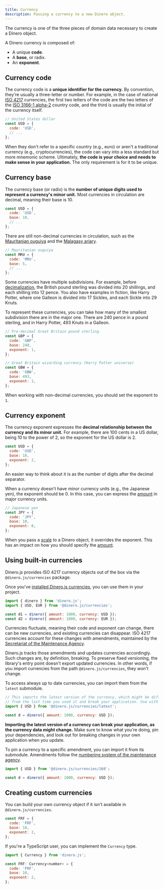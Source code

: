 ```yaml
---
title: Currency
description: Passing a currency to a new Dinero object.
---
```


The currency is one of the three pieces of domain data necessary to create a Dinero object.

A Dinero currency is composed of:

- A unique **code**.
- A **base**, or radix.
- An **exponent**.

## Currency code

The currency code is a **unique identifier for the currency.** By convention, they're usually a three-letter or number. For example, in the case of national [ISO 4217](https://en.wikipedia.org/wiki/ISO_4217) currencies, the first two letters of the code are the two letters of the [ISO 3166-1 alpha-2](https://en.wikipedia.org/wiki/ISO_3166-1_alpha-2) country code, and the third is usually the initial of the currency itself.

```js
// United States dollar
const USD = {
  code: 'USD',
  // ...
};
```

When they don't refer to a specific country (e.g., euro) or aren't a traditional currency (e.g., cryptocurrencies), the code can vary into a less standard but more mnemonic scheme. Ultimately, **the code is your choice and needs to make sense in your application.** The only requirement is for it to be unique.

## Currency base

The currency base (or radix) is the **number of unique digits used to represent a currency's minor unit.** Most currencies in circulation are decimal, meaning their base is 10.

```js
const USD = {
  code: 'USD',
  base: 10,
  // ...
};
```

There are still non-decimal currencies in circulation, such as the [Mauritanian ouguiya](https://en.wikipedia.org/wiki/Mauritanian_ouguiya) and the [Malagasy ariary](https://en.wikipedia.org/wiki/Malagasy_ariary).

```js
// Mauritanian ouguiya
const MRU = {
  code: 'MRU',
  base: 5,
  // ...
};
```

Some currencies have multiple subdivisions. For example, before [decimalization](https://en.wikipedia.org/wiki/Decimalisation), the British pound sterling was divided into 20 shillings, and each shilling into 12 pence. You also have examples in fiction, like Harry Potter, where one Galleon is divided into 17 Sickles, and each Sickle into 29 Knuts.

To represent these currencies, you can take how many of the smallest subdivision there are in the major one. There are 240 pence in a pound sterling, and in Harry Potter, 493 Knuts in a Galleon.

```js
// Pre-decimal Great Britain pound sterling
const GBP = {
  code: 'GBP',
  base: 240,
  exponent: 1,
};

// Great Britain wizarding currency (Harry Potter universe)
const GBW = {
  code: 'GBW',
  base: 493,
  exponent: 1,
};
```

<Alert type="info">

When working with non-decimal currencies, you should set the exponent to `1`.

</Alert>

## Currency exponent

The currency exponent expresses the **decimal relationship between the currency and its minor unit.** For example, there are 100 cents in a US dollar, being 10 to the power of 2, so the exponent for the US dollar is 2.

```js
const USD = {
  code: 'USD',
  base: 10,
  exponent: 2,
};
```

An easier way to think about it is as the number of digits after the decimal separator.

When a currency doesn't have minor currency units (e.g., the Japanese yen), the exponent should be 0. In this case, you can express the [amount](/docs/core-concepts/amount) in major currency units.

```js
// Japanese yen
const JPY = {
  code: 'JPY',
  base: 10,
  exponent: 0,
};
```

When you pass a [scale](/docs/core-concepts/scale) to a Dinero object, it overrides the exponent. This has an impact on how you should specify the [amount](/docs/core-concepts/amount).

## Using built-in currencies

Dinero.js provides ISO 4217 currency objects out of the box via the `@dinero.js/currencies` package.

Once you've [installed Dinero.js currencies](/docs/getting-started/quick-start#install-currencies), you can use them in your project.

```js
import { dinero } from 'dinero.js';
import { USD, EUR } from '@dinero.js/currencies';

const d1 = dinero({ amount: 1000, currency: USD });
const d2 = dinero({ amount: 1000, currency: EUR });
```

Currencies fluctuate, meaning their code and exponent can change, there can be new currencies, and existing currencies can disappear. ISO 4217 currencies account for these changes with amendments, maintained by the [Secretariat of the Maintenance Agency](https://www.six-group.com/en/products-services/financial-information/data-standards.html).

Dinero.js tracks those amendments and updates currencies accordingly. Such changes are, by definition, breaking. To preserve fixed versioning, the library's entry point doesn't export updated currencies. In other words, if you import currencies from the path `@dinero.js/currencies`, they won't change.

To access always up to date currencies, you can import them from the `latest` submodule.

```js
// This imports the latest version of the currency, which might be different
// from the last time you used it and break your application. Use with caution.
import { USD } from '@dinero.js/currencies/latest';

const d = dinero({ amount: 1000, currency: USD });
```

<Alert type="warning">

**Importing the latest version of a currency can break your application, as the currency data might change.** Make sure to know what you're doing, pin your dependencies, and look out for breaking changes in your own application when you update.

</Alert>

To pin a currency to a specific amendment, you can import it from its submodule. Amendments follow the [numbering system of the maintenance agency](https://www.six-group.com/en/products-services/financial-information/data-standards.html#scrollTo=amendments).

```js
import { USD } from '@dinero.js/currencies/168';

const d = dinero({ amount: 1000, currency: USD });
```

## Creating custom currencies

You can build your own currency object if it isn't available in `@dinero.js/currencies`.

```js
const FRF = {
  code: 'FRF',
  base: 10,
  exponent: 2,
};
```

If you're a TypeScript user, you can implement the `Currency` type.

```js
import { Currency } from 'dinero.js';

const FRF: Currency<number> = {
  code: 'FRF',
  base: 10,
  exponent: 2,
};
```
